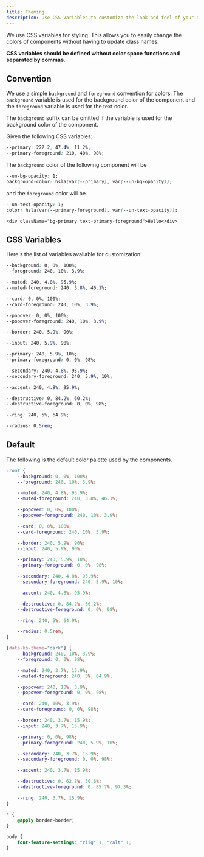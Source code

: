 ```yaml
---
title: Theming
description: Use CSS Variables to customize the look and feel of your application.
---
```


We use CSS variables for styling. This allows you to easily change the colors of components without having to update class names.

**CSS variables should be defined without color space functions and separated by commas**.

## Convention

We use a simple `background` and `foreground` convention for colors. The `background` variable is used for the background color of the component and the `foreground` variable is used for the text color.

<Alert>
<AlertDescription>

The `background` suffix can be omitted if the variable is used for the background color of the component.

</AlertDescription>
</Alert>

Given the following CSS variables:

```css
--primary: 222.2, 47.4%, 11.2%;
--primary-foreground: 210, 40%, 98%;
```

The `background` color of the following component will be

```css
--un-bg-opacity: 1;
background-color: hsla(var(--primary), var(--un-bg-opacity));
```

and the `foreground` color will be

```css
--un-text-opacity: 1;
color: hsla(var(--primary-foreground), var(--un-text-opacity));
```

```tsx
<div className="bg-primary text-primary-foreground">Hello</div>
```

## CSS Variables

Here's the list of variables available for customization:

```css title="Default background color of <body />...etc"
--background: 0, 0%, 100%;
--foreground: 240, 10%, 3.9%;
```

```css title="Muted backgrounds such as <TabsList />, <Skeleton /> and <Switch />"
--muted: 240, 4.8%, 95.9%;
--muted-foreground: 240, 3.8%, 46.1%;
```

```css title="Background color for <Card />"
--card: 0, 0%, 100%;
--card-foreground: 240, 10%, 3.9%;
```

```css title="Background color for popovers such as <DropdownMenu />, <HoverCard />, <Popover />"
--popover: 0, 0%, 100%;
--popover-foreground: 240, 10%, 3.9%;
```

```css title="Default border color"
--border: 240, 5.9%, 90%;
```

```css title="Border color for inputs such as <Input />, <Select />, <Textarea />"
--input: 240, 5.9%, 90%;
```

```css title="Primary colors for <Button />"
--primary: 240, 5.9%, 10%;
--primary-foreground: 0, 0%, 98%;
```

```css title="Secondary colors for <Button />"
--secondary: 240, 4.8%, 95.9%;
--secondary-foreground: 240, 5.9%, 10%;
```

```css title="Used for accents such as hover effects on <DropdownMenuItem>, <SelectItem>...etc"
--accent: 240, 4.8%, 95.9%;
```

```css title="Used for destructive actions such as <Button variant="destructive">"
--destructive: 0, 84.2%, 60.2%;
--destructive-foreground: 0, 0%, 98%;
```

```css title="Used for focus ring"
--ring: 240, 5%, 64.9%;
```

```css title="Border radius for card, input and buttons"
--radius: 0.5rem;
```

## Default

The following is the default color palette used by the components.

```css title="src/styles/globals.css"
:root {
	--background: 0, 0%, 100%;
	--foreground: 240, 10%, 3.9%;

	--muted: 240, 4.8%, 95.9%;
	--muted-foreground: 240, 3.8%, 46.1%;

	--popover: 0, 0%, 100%;
	--popover-foreground: 240, 10%, 3.9%;

	--card: 0, 0%, 100%;
	--card-foreground: 240, 10%, 3.9%;

	--border: 240, 5.9%, 90%;
	--input: 240, 5.9%, 90%;

	--primary: 240, 5.9%, 10%;
	--primary-foreground: 0, 0%, 98%;

	--secondary: 240, 4.8%, 95.9%;
	--secondary-foreground: 240, 5.9%, 10%;

	--accent: 240, 4.8%, 95.9%;

	--destructive: 0, 84.2%, 60.2%;
	--destructive-foreground: 0, 0%, 98%;

	--ring: 240, 5%, 64.9%;

	--radius: 0.5rem;
}

[data-kb-theme="dark"] {
	--background: 240, 10%, 3.9%;
	--foreground: 0, 0%, 98%;

	--muted: 240, 3.7%, 15.9%;
	--muted-foreground: 240, 5%, 64.9%;

	--popover: 240, 10%, 3.9%;
	--popover-foreground: 0, 0%, 98%;

	--card: 240, 10%, 3.9%;
	--card-foreground: 0, 0%, 98%;

	--border: 240, 3.7%, 15.9%;
	--input: 240, 3.7%, 15.9%;

	--primary: 0, 0%, 98%;
	--primary-foreground: 240, 5.9%, 10%;

	--secondary: 240, 3.7%, 15.9%;
	--secondary-foreground: 0, 0%, 98%;

	--accent: 240, 3.7%, 15.9%;

	--destructive: 0, 62.8%, 30.6%;
	--destructive-foreground: 0, 85.7%, 97.3%;

	--ring: 240, 3.7%, 15.9%;
}

* {
	@apply border-border;
}

body {
	font-feature-settings: "rlig" 1, "calt" 1;
}
```
